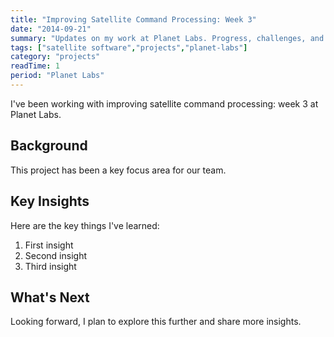 ```yaml
---
title: "Improving Satellite Command Processing: Week 3"
date: "2014-09-21"
summary: "Updates on my work at Planet Labs. Progress, challenges, and lessons learned."
tags: ["satellite software","projects","planet-labs"]
category: "projects"
readTime: 1
period: "Planet Labs"
---
```


I've been working with improving satellite command processing: week 3 at Planet Labs.

## Background

This project has been a key focus area for our team.

## Key Insights

Here are the key things I've learned:

1. First insight
2. Second insight
3. Third insight

## What's Next

Looking forward, I plan to explore this further and share more insights.

